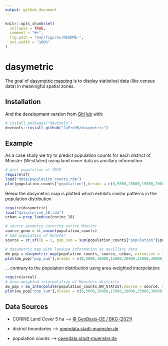 ```yaml
---
output: github_document
---
```


```r
knitr::opts_chunk$set(
  collapse = TRUE,
  comment = "#>",
  fig.path = "man/figures/README-",
  out.width = "100%"
)
```

# dasymetric

<!-- badges: start -->
<!-- badges: end -->

The goal of [dasymetric mapping](https://en.wikipedia.org/wiki/Dasymetric_map) is to display statistical data (like census data) in meaningful spatial zones. 

## Installation

And the development version from [GitHub](https://github.com/) with:

``` r
# install.packages("devtools")
devtools::install_github("JaFro96/dasymetric")
```
## Example

As a case study we try to predict population counts for each district of Münster (Westfalen) using land cover data as ancillary information.

```r
# plot population of 2018
require(sf)
load("data/population_counts.rda")
plot(population_counts["population"],breaks = c(0,5000,10000,15000,20000,25000,30000,35000,40000,45000), main="Population (2018)")
```

Below the dasymetric map is plotted which exhibits similar patterns in the population distribution

```r
require(dasymetric)
load("data/corine_18.rda")
urban = prep_landuse(corine_18)

# source geometry covering entire Münster 
source_geom = st_union(population_counts)
# add population of Münster
source = st_sf(ID = 1, pop_sum = sum(population_counts["population"]$population), source_geom)

# dasymetric map with landuse information as ancillary data
dm_pop = dasymetric_map(population_counts, source, urban, extensive = "pop_sum")
plot(dm_pop["pop_sum"],breaks = c(0,5000,10000,15000,20000,25000,30000,35000,40000,45000),main="Dasymetric Population Map based on Land Use Information (2018)")
```

... contrary to the population distribution using area-weighted interpolation:

```r
require(areal)
# Area-weighted interpolation of Münsters districts
aw_pop = aw_interpolate(population_counts,NR_STATIST,source = source, sid = ID,weight = "sum", extensive = "pop_sum", output = "sf")
plot(aw_pop["pop_sum"],breaks = c(0,5000,10000,15000,20000,25000,30000,35000,40000,45000),main="Area-weighted Interpolation of Population (2018)")
```


## Data Sources
- CORINE Land Cover 5 ha --> [© GeoBasis-DE / BKG (2021)](https://gdz.bkg.bund.de/index.php/default/catalog/product/view/id/1071/s/corine-land-cover-5-ha-stand-2018-clc5-2018/category/8/?___store=default)

- district boundaries --> [opendata.stadt-muenster.de](https://opendata.stadt-muenster.de/dataset/geokoordinaten-der-stadtteil-grenzen-geometriedaten-der-kleinr%C3%A4umigen-gebietsgliederung)

- population counts --> [opendata.stadt-muenster.de](opendata.stadt-muenster.de)

